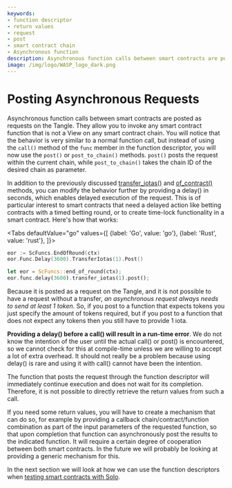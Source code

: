 ```yaml
---
keywords:
- function descriptor
- return values
- request
- post
- smart contract chain
- Asynchronous function
description: Asynchronous function calls between smart contracts are posted as requests on the Tangle. They allow you to invoke any smart contract function that is not a View on any smart contract chain.
image: /img/logo/WASP_logo_dark.png
---
```


# Posting Asynchronous Requests

Asynchronous function calls between smart contracts are posted as requests on the Tangle.
They allow you to invoke any smart contract function that is not a View on any smart
contract chain. You will notice that the behavior is very similar to a normal function
call, but instead of using the `call()` method of the `func` member in the function
descriptor, you will now use the `post()` or `post_to_chain()` methods. `post()` posts the
request within the current chain, while `post_to_chain()` takes the chain ID of the desired chain
as parameter.

In addition to the previously discussed [transfer_iotas()](call.mdx) and [of_contract()](call.mdx) methods, you can
modify the behavior further by providing a delay() in seconds, which enables delayed
execution of the request. This is of particular interest to smart contracts that
need a delayed action like betting contracts with a timed betting round, or to create
time-lock functionality in a smart contract. Here's how that works:

<Tabs defaultValue="go"
    values={[
        {label: 'Go', value: 'go'},
        {label: 'Rust', value: 'rust'},
    ]}>

<TabItem value="go">

```go
eor := ScFuncs.EndOfRound(ctx)
eor.Func.Delay(3600).TransferIotas(1).Post()
```

</TabItem>
<TabItem value="rust">

```rust
let eor = ScFuncs::end_of_round(ctx);
eor.func.delay(3600).transfer_iotas(1).post();
```

</TabItem>
</Tabs>

Because it is posted as a request on the Tangle, and it is not possible to have a request without a
transfer, _an asynchronous request always needs to send at least 1 token_. So, if you post to a function
that expects tokens you just specify the amount of tokens required, but if you post to a function that does not expect
any tokens then you still have to provide 1 iota.

**Providing a delay() before a call() will result in a run-time error**. We do
not know the intention of the user until the actual call() or post() is encountered, so we
cannot check for this at compile-time unless we are willing to accept a lot of extra
overhead. It should not really be a problem because using delay() is rare and
using it with call() cannot have been the intention.

The function that posts the request through the function descriptor will immediately
continue execution and does not wait for its completion. Therefore, it is not possible to
directly retrieve the return values from such a call.

If you need some return values, you will have to create a mechanism that can do so, for
example by providing a callback chain/contract/function combination as part of the input
parameters of the requested function, so that upon completion that function can
asynchronously post the results to the indicated function. It will require a certain
degree of cooperation between both smart contracts. In the future we will probably be
looking at providing a generic mechanism for this.

In the next section we will look at how we can use the function descriptors when [testing
smart contracts with Solo](test.mdx).
